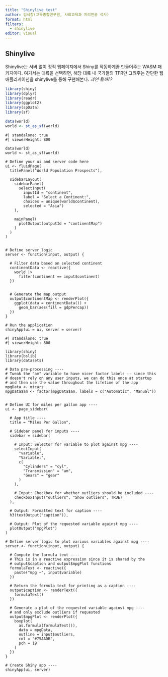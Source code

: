 ```yaml
---
title: "Shinylive test"
author: 김세창(교육종합연구원, 사회교육과 지리전공 석사)
format: html
filters:
  - shinylive
editor: visual
---
```


## Shinylive {.unnumbered}

Shinylive는 서버 없이 정적 웹페이지에서 Shiny를 작동하게끔 만들어주는 WASM 패키지이다. 여기서는 대륙을 선택하면, 해당 대륙 내 국가들의 TFR만 그려주는 간단한 웹 애플리케이션을 shinylive를 통해 구현해본다. *과연 될까??*

```r
library(shiny)
library(dplyr)
library(readr)
library(ggplot2)
library(spData)
library(sf)

data(world)
world <- st_as_sf(world)
```

```shinylive-r
#| standalone: true
#| viewerHeight: 800

data(world)
world <- st_as_sf(world)

# Define your ui and server code here
ui <- fluidPage(
  titlePanel("World Population Prospects"),
  
  sidebarLayout(
    sidebarPanel(
      selectInput(
        inputId = "continent",
        label = "Select a Continent:",
        choices = unique(world$continent),
        selected = "Asia")
    ),
    
    mainPanel(
      plotOutput(outputId = "continentMap")
    )
  )
)


# Define server logic
server <- function(input, output) {
  
  # Filter data based on selected continent
  continentData <- reactive({
    world |> 
      filter(continent == input$continent)
  })
  
  
  # Generate the map output
  output$continentMap <- renderPlot({
    ggplot(data = continentData()) +
      geom_bar(aes(fill = gdpPercap))
  })
}

# Run the application 
shinyApp(ui = ui, server = server)
```

```shinylive-r
#| standalone: true
#| viewerHeight: 800

library(shiny)
library(bslib)
library(datasets)

# Data pre-processing ----
# Tweak the "am" variable to have nicer factor labels -- since this
# doesn't rely on any user inputs, we can do this once at startup
# and then use the value throughout the lifetime of the app
mpgData <- mtcars
mpgData$am <- factor(mpgData$am, labels = c("Automatic", "Manual"))


# Define UI for miles per gallon app ----
ui <- page_sidebar(

  # App title ----
  title = "Miles Per Gallon",

  # Sidebar panel for inputs ----
  sidebar = sidebar(

    # Input: Selector for variable to plot against mpg ----
    selectInput(
      "variable",
      "Variable:",
      c(
        "Cylinders" = "cyl",
        "Transmission" = "am",
        "Gears" = "gear"
      )
    ),

    # Input: Checkbox for whether outliers should be included ----
    checkboxInput("outliers", "Show outliers", TRUE)
  ),

  # Output: Formatted text for caption ----
  h3(textOutput("caption")),

  # Output: Plot of the requested variable against mpg ----
  plotOutput("mpgPlot")
)

# Define server logic to plot various variables against mpg ----
server <- function(input, output) {

  # Compute the formula text ----
  # This is in a reactive expression since it is shared by the
  # output$caption and output$mpgPlot functions
  formulaText <- reactive({
    paste("mpg ~", input$variable)
  })

  # Return the formula text for printing as a caption ----
  output$caption <- renderText({
    formulaText()
  })

  # Generate a plot of the requested variable against mpg ----
  # and only exclude outliers if requested
  output$mpgPlot <- renderPlot({
    boxplot(
      as.formula(formulaText()),
      data = mpgData,
      outline = input$outliers,
      col = "#75AADB",
      pch = 19
    )
  })
}

# Create Shiny app ----
shinyApp(ui, server)
```
